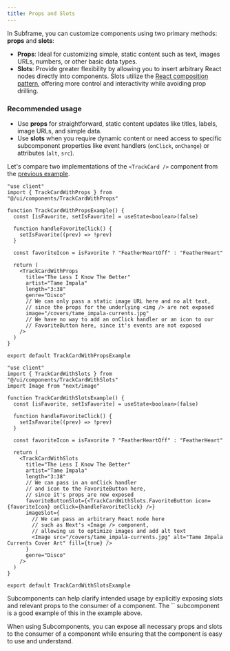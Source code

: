 ```yaml
---
title: Props and Slots
---
```


In Subframe, you can customize components using two primary methods: **props** and **slots**:
- **Props**: Ideal for customizing simple, static content such as text, images URLs, numbers, or other basic data types.
- **Slots**:  Provide greater flexibility by allowing you to insert arbitrary React nodes directly into components. Slots utilize the [React composition pattern](https://felixgerschau.com/react-component-composition/), offering more control and interactivity while avoiding prop drilling.


### Recommended usage
- Use **props** for straightforward, static content updates like titles, labels, image URLs, and simple data.
- Use **slots** when you require dynamic content or need access to specific subcomponent properties like event handlers (`onClick`, `onChange`) or attributes (`alt`, `src`).

Let's compare two implementations of the `<TrackCard />` component from the [previous example](/articles/developing/adding-business-logic#example-2-a-complex-custom-component).

<CodeGroup>

```tsx src/components/TrackCard.tsx (with only props) [expandable]
"use client"
import { TrackCardWithProps } from "@/ui/components/TrackCardWithProps"

function TrackCardWithPropsExample() {
  const [isFavorite, setIsFavorite] = useState<boolean>(false)

  function handleFavoriteClick() {
    setIsFavorite((prev) => !prev)
  }

  const favoriteIcon = isFavorite ? "FeatherHeartOff" : "FeatherHeart"

  return (
    <TrackCardWithProps
      title="The Less I Know The Better"
      artist="Tame Impala"
      length="3:38"
      genre="Disco"
      // We can only pass a static image URL here and no alt text,
      // since the props for the underlying <img /> are not exposed
      image="/covers/tame_impala-currents.jpg"
      // We have no way to add an onClick handler or an icon to our
      // FavoriteButton here, since it's events are not exposed
    />
  )
}

export default TrackCardWithPropsExample
```

```tsx src/components/TrackCard.tsx (with slots) [expandable]
"use client"
import { TrackCardWithSlots } from "@/ui/components/TrackCardWithSlots"
import Image from "next/image"

function TrackCardWithSlotsExample() {
  const [isFavorite, setIsFavorite] = useState<boolean>(false)

  function handleFavoriteClick() {
    setIsFavorite((prev) => !prev)
  }

  const favoriteIcon = isFavorite ? "FeatherHeartOff" : "FeatherHeart"

  return (
    <TrackCardWithSlots
      title="The Less I Know The Better"
      artist="Tame Impala"
      length="3:38"
      // We can pass in an onClick handler
      // and icon to the FavoriteButton here,
      // since it's props are now exposed
      favoriteButtonSlot={<TrackCardWithSlots.FavoriteButton icon={favoriteIcon} onClick={handleFavoriteClick} />}
      imageSlot={
        // We can pass an arbitrary React node here
        // such as Next's <Image /> component,
        // allowing us to optimize images and add alt text
        <Image src="/covers/tame_impala-currents.jpg" alt="Tame Impala Currents Cover Art" fill={true} />
      }
      genre="Disco"
    />
  )
}

export default TrackCardWithSlotsExample
```

</CodeGroup>

<Tip>
  Subcomponents can help clarify intended usage by explicitly exposing slots and relevant props to the consumer of a component.
  The `<TrackCardWithSlots.FavoriteButton />` subcomponent is a good example of this in the example above.
</Tip>

When using Subcomponents, you can expose all necessary props and slots to the consumer of a component while ensuring that the component is easy to use and understand.
